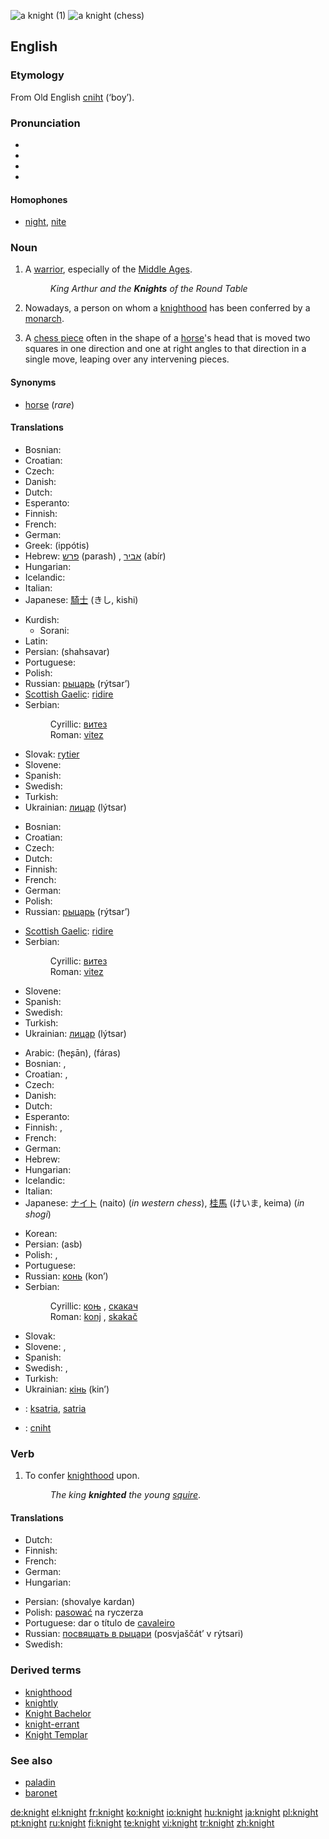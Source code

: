 {{see|Knight}}
[[Image:13thcentury knight ilustration.png|thumb|a knight (1)]]
[[Image:Chess knight 0971.jpg|thumb|a knight (chess)]]
==English==

===Etymology===
From Old English [[cniht]] (‘boy’).

===Pronunciation===
*{{enPR|nīt}}
*{{IPA|/naɪt/}}
*{{audio|en-us-knight.ogg|Audio (US)}}
*{{rhymes|aɪt}}

====Homophones====
*[[night]], [[nite]]

===Noun===
{{en-noun}}

# A [[warrior]], especially of the [[Middle Ages]].
#: ''King Arthur and the '''Knights''' of the Round Table''
# Nowadays, a person on whom a [[knighthood]] has been conferred by a [[monarch]].
# {{chess}} A [[chess piece]] often in the shape of a [[horse]]'s head that is moved two squares in one direction and one at right angles to that direction in a single move, leaping over any intervening pieces.

====Synonyms====
*{{i-c|chess piece}} [[horse]] (''rare'')

====Translations====
{{trans-top|warrior, especially of the Middle Ages}}
* Bosnian: {{t-|bs|vitez|m}}
* Croatian: {{t-|hr|vitez|m}}
* Czech: {{t-|cs|rytíř|m}}
* Danish: {{t+|da|ridder}}
* Dutch: {{t+|nl|ridder|m}}
* Esperanto: {{t-|eo|kavaliro|xs=Esperanto}}
* Finnish: {{t-|fi|ritari}}
* French: {{t+|fr|chevalier|m}}
* German: {{t+|de|Ritter|m}}
*Greek: {{t+|el|ιππότης|m|}} (ippótis)
*Hebrew: [[פרש]] (parash) {{m}}, [[אביר]] (abír) {{m}}
* Hungarian: {{t+|hu|lovag}}
* Icelandic: {{t+|is|riddari|m}}
* Italian: {{t+|it|cavaliere|m}}
*Japanese: [[騎士]] (きし, kishi)
{{trans-mid}}
*Kurdish:
**Sorani: {{t|ku|سوارا|tr=swara|sc=KUchar}}
* Latin: {{t+|la|eques|m}}
*Persian: {{FAchar|[[شهسوار]]}} (shahsavar)
* Portuguese: {{t|pt|cavaleiro|m}}
* Polish: {{t|pl|rycerz|m}}
*Russian: [[рыцарь]] (rýtsar’) {{m}}
*[[Scottish Gaelic]]: [[ridire]] {{m}}
*Serbian:
*:Cyrillic: [[витез#Serbian|витез]] {{m}}
*:Roman: [[vitez#Serbian|vitez]] {{m}}
*Slovak: [[rytier]] {{m}}
* Slovene: {{t+|sl|vitez|m}}
* Spanish: {{t+|es|caballero|m}}
* Swedish: {{t|sv|knekt|c}}
* Turkish: {{t+|tr|şövalye}}
*Ukrainian: [[лицар]] (lýtsar) {{m}}
{{trans-bottom}}

{{trans-top|person on whom a knighthood has been conferred by a monarch}}
* Bosnian: {{t-|bs|vitez|m}}
* Croatian: {{t-|hr|vitez|m}}
* Czech: {{t-|cs|rytíř|m}}
* Dutch: {{t+|nl|ridder|m}}
* Finnish: {{t-|fi|ritari}}
* French: {{t+|fr|chevalier|m}}
* German: {{t+|de|Ritter|m}}
* Polish: {{t|pl|rycerz|m}}
*Russian: [[рыцарь]] (rýtsar’) {{m}}
{{trans-mid}}
*[[Scottish Gaelic]]: [[ridire]] {{m}}
*Serbian:
*:Cyrillic: [[витез#Serbian|витез]] {{m}}
*:Roman: [[vitez#Serbian|vitez]] {{m}}
* Slovene: {{t+|sl|vitez|m}}
* Spanish: {{t+|es|caballero|m}}
* Swedish: {{t|sv|riddare|c}}
* Turkish: {{t+|tr|şövalye}}
*Ukrainian: [[лицар]] (lýtsar) {{m}}
{{trans-bottom}}

{{trans-top|chess piece}}
*Arabic: {{ARchar|[[حصان]]}} (ħeʂān), {{ARchar|[[فرس]]}} (fáras)
* Bosnian: {{t-|bs|konj|m}}, {{t-|bs|skakač|m}}
* Croatian: {{t+|hr|konj|m}}, {{t-|hr|skakač|m}}
* Czech: {{t-|cs|jezdec|m}}
* Danish: {{t-|da|springer}}
* Dutch: {{t+|nl|paard|n}}
* Esperanto: {{t-|eo|ĉevalo|xs=Esperanto}}
* Finnish: {{t+|fi|ratsu}}, {{t+|fi|hevonen}}
* French: {{t+|fr|cavalier|m}}
* German: {{t+|de|Springer|m}}
* Hebrew: {{t-|he|פרש|m|tr=parash}}
* Hungarian: {{t-|hu|huszár}}
* Icelandic: {{t+|is|riddari|m}}
* Italian: {{t+|it|cavallo|m}}
*Japanese: [[ナイト]] (naito) (''in western chess''), [[桂馬]] (けいま, keima) (''in shogi'')
{{trans-mid}}
*Korean: {{ko-inline|나이트|naiteu}}
*Persian: {{FAchar|[[اسب]]}} (asb)
* Polish: {{t-|pl|skoczek|m}}, {{t|pl|konik|m}}
* Portuguese: {{t+|pt|cavalo|m}}
*Russian: [[конь]] (kon’) {{m}}
*Serbian:
*:Cyrillic: [[коњ#Serbian|коњ]] {{m}}, [[скакач#Serbian|скакач]] {{m}}
*:Roman: [[konj#Serbian|konj]] {{m}}, [[skakač#Serbian|skakač]] {{m}}
* Slovak: {{t-|sk|jazdec|m}}
* Slovene: {{t+|sl|konj|m}}, {{t-|sl|skakač|m}}
* Spanish: {{t+|es|caballo|m}}
* Swedish: {{t+|sv|springare|c}}, {{t+|sv|häst|c}}
* Turkish: {{t+|tr|at}}
*Ukrainian: [[кінь]] (kin’) {{m}}
{{trans-bottom}}

{{checktrans}}
{{trans-top|Translations to be categorised}}
*{{ttbc|Indonesian}}: [[ksatria]], [[satria]]
*{{ttbc|Old English}}: [[cniht]]
{{trans-bottom}}

===Verb===
{{en-verb}}

# To confer [[knighthood]] upon.
#:''The king '''knighted''' the young [[squire]]''.

====Translations====
{{trans-top|to confer a knighthood upon}}
* Dutch: {{t|nl|ridderen}}
* Finnish: {{t|fi|lyödä ritariksi}}
* French: {{t|fr|faire chevalier}}
* German: {{t|de|zum Ritter schlagen}}
* Hungarian: {{t|hu|lovaggá ütés}}
{{trans-mid}}
*Persian: {{FAchar|[[شوالیه كردن]]}} (shovalye kardan)
*Polish: [[pasować]] na ryczerza
*Portuguese: dar o título de [[cavaleiro]]
*Russian: [[посвящать в рыцари]] (posvjaščát’ v rýtsari)
* Swedish: {{t|sv|dubba}}
{{trans-bottom}}

===Derived terms===
*[[knighthood]]
*[[knightly]]
*[[Knight Bachelor]]
*[[knight-errant]]
*[[Knight Templar]]

===See also===
*[[paladin]]
*[[baronet]]

[[de:knight]]
[[el:knight]]
[[fr:knight]]
[[ko:knight]]
[[io:knight]]
[[hu:knight]]
[[ja:knight]]
[[pl:knight]]
[[pt:knight]]
[[ru:knight]]
[[fi:knight]]
[[te:knight]]
[[vi:knight]]
[[tr:knight]]
[[zh:knight]]